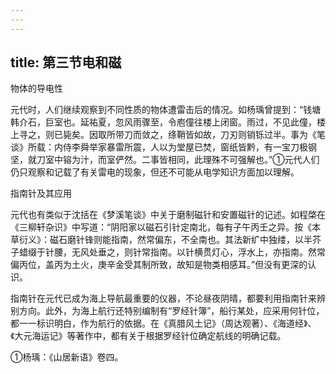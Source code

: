 ```yaml
---
---
---
```

title: 第三节电和磁
---



物体的导电性

元代时，人们继续观察到不同性质的物体遭雷击后的情况。如杨瑀曾提到：“钱塘韩介石，巨室也。延祐夏，忽风雨骤至，令庖僮往楼上闭窗。雨过，不见此僮，楼上寻之，则已毙矣。因取所带刀而敛之，绦鞘皆如故，刀刃则销铄过半。事为《笔谈》所载：内侍李舜举家暴雷所震，人以为堂屋已焚，窗纸皆黔，有一宝刀极钢坚，就刀室中镕为汁，而室俨然。二事皆相同，此理殊不可强解也。”①元代人们仍只观察和记载了有关雷电的现象，但还不可能从电学知识方面加以理解。

指南针及其应用

元代也有类似于沈括在《梦溪笔谈》中关于磨制磁针和安置磁针的记述。如程棨在《三柳轩杂识》中写道：“阴阳家以磁石引针定南北，每有子午丙壬之异。按《本草衍义》：磁石磨针锋则能指南，然常偏东，不全南也。其法新纩中独缕，以半芥子蜡缀于针腰，无风处垂之，则针常指南。以针横贯灯心，浮水上，亦指南。然常偏丙位，盖丙为土火，庚辛金受其制所致，故知是物类相感耳。”但没有更深的认识。

指南针在元代已成为海上导航最重要的仪器，不论昼夜阴晴，都要利用指南针来辨别方向。此外，为海上航行还特别编制有“罗经针簿”，船行某处，应采用何针位，都一一标识明白，作为航行的依据。在《真腊风土记》（周达观著）、《海道经》、《大元海运记》等著作中，都有关于根据罗经针位确定航线的明确记载。

①杨瑀：《山居新语》卷四。